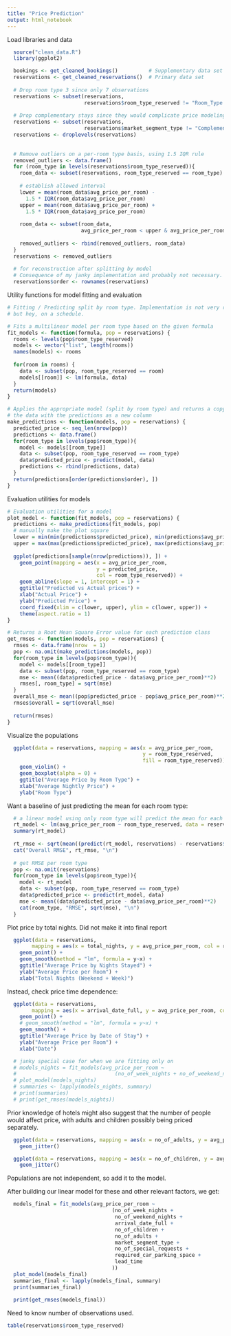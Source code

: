 ```yaml
---
title: "Price Prediction"
output: html_notebook
---
```


Load libraries and data
```r
  source("clean_data.R")
  library(ggplot2)

  bookings <- get_cleaned_bookings()          # Supplementary data set
  reservations <- get_cleaned_reservations()  # Primary data set
  
  # Drop room type 3 since only 7 observations
  reservations <- subset(reservations, 
                         reservations$room_type_reserved != "Room_Type 3")
  
  # Drop complementary stays since they would complicate price modeling.
  reservations <- subset(reservations,
                         reservations$market_segment_type != "Complementary")
  reservations <- droplevels(reservations)
  
  
  # Remove outliers on a per-room type basis, using 1.5 IQR rule
  removed_outliers <- data.frame()
  for (room_type in levels(reservations$room_type_reserved)){
    room_data <- subset(reservations, room_type_reserved == room_type)
    
    # establish allowed interval
    lower = mean(room_data$avg_price_per_room) - 
      1.5 * IQR(room_data$avg_price_per_room)
    upper = mean(room_data$avg_price_per_room) +
      1.5 * IQR(room_data$avg_price_per_room)
    
    room_data <- subset(room_data, 
                        avg_price_per_room < upper & avg_price_per_room > lower)
    
    removed_outliers <- rbind(removed_outliers, room_data)
  }
  reservations <- removed_outliers
    
  # for reconstruction after splitting by model
  # Consequence of my janky implementation and probably not necessary.
  reservations$order <- rownames(reservations)
```

Utility functions for model fitting and evaluation
```r
# Fitting / Predicting split by room type. Implementation is not very r-like
# but hey, on a schedule.

# Fits a multilinear model per room type based on the given formula
fit_models <- function(formula, pop = reservations) {
  rooms <- levels(pop$room_type_reserved)
  models <- vector("list", length(rooms))
  names(models) <- rooms
  
  for(room in rooms) {
    data <- subset(pop, room_type_reserved == room)
    models[[room]] <- lm(formula, data)
  }
  return(models)
}

# Applies the appropriate model (split by room type) and returns a copy of 
# the data with the predictions as a new column
make_predictions <- function(models, pop = reservations) {
  predicted_price <- seq_len(nrow(pop))
  predictions <- data.frame()
  for(room_type in levels(pop$room_type)){
    model <- models[[room_type]]
    data <- subset(pop, room_type_reserved == room_type)
    data$predicted_price <- predict(model, data)
    predictions <- rbind(predictions, data)
  }
  return(predictions[order(predictions$order), ])
}

```

Evaluation utilities for models
```r
# Evaluation utilities for a model
plot_model <- function(fit_models, pop = reservations) {
  predictions <- make_predictions(fit_models, pop)
  # manually make the plot square
  lower = min(min(predictions$predicted_price), min(predictions$avg_price_per_room))
  upper = max(max(predictions$predicted_price), max(predictions$avg_price_per_room))
  
  ggplot(predictions[sample(nrow(predictions)), ]) +
    geom_point(mapping = aes(x = avg_price_per_room, 
                             y = predicted_price,
                             col = room_type_reserved)) +
    geom_abline(slope = 1, intercept = 1) +
    ggtitle("Predicted vs Actual prices") +
    xlab("Actual Price") +
    ylab("Predicted Price") +
    coord_fixed(xlim = c(lower, upper), ylim = c(lower, upper)) +
    theme(aspect.ratio = 1)
}

# Returns a Root Mean Square Error value for each prediction class
get_rmses <- function(models, pop = reservations) {
  rmses <- data.frame(nrow  = 1)
  pop <- na.omit(make_predictions(models, pop))
  for(room_type in levels(pop$room_type)){
    model <- models[[room_type]]
    data <- subset(pop, room_type_reserved == room_type)
    mse <- mean((data$predicted_price - data$avg_price_per_room)**2)
    rmses[, room_type] = sqrt(mse)
  }
  overall_mse <- mean((pop$predicted_price - pop$avg_price_per_room)**2)
  rmses$overall = sqrt(overall_mse)
  
  return(rmses)
}
```


Visualize the populations
```r
  ggplot(data = reservations, mapping = aes(x = avg_price_per_room,
                                            y = room_type_reserved,
                                            fill = room_type_reserved)) +
    geom_violin() +
    geom_boxplot(alpha = 0) +
    ggtitle("Average Price by Room Type") +
    xlab("Average Nightly Price") +
    ylab("Room Type")
```

Want a baseline of just predicting the mean for each room type:
```r
  # a linear model using only room type will predict the mean for each room class
  rt_model <- lm(avg_price_per_room ~ room_type_reserved, data = reservations)
  summary(rt_model)
  
  rt_rmse <- sqrt(mean((predict(rt_model, reservations) - reservations$avg_price_per_room)**2))
  cat("Overall RMSE", rt_rmse, "\n")
  
  # get RMSE per room type
  pop <- na.omit(reservations)
  for(room_type in levels(pop$room_type)){
    model <- rt_model
    data <- subset(pop, room_type_reserved == room_type)
    data$predicted_price <- predict(rt_model, data)
    mse <- mean((data$predicted_price - data$avg_price_per_room)**2)
    cat(room_type, "RMSE", sqrt(mse), "\n")
  }
```

Plot price by total nights. Did not make it into final report
```r
  ggplot(data = reservations,
        mapping = aes(x = total_nights, y = avg_price_per_room, col = room_type_reserved)) +
    geom_point() +
    geom_smooth(method = "lm", formula = y~x) +
    ggtitle("Average Price by Nights Stayed") +
    ylab("Average Price per Room") + 
    xlab("Total Nights (Weekend + Week)")
```

Instead, check price time dependence:
```r
  ggplot(data = reservations,
        mapping = aes(x = arrival_date_full, y = avg_price_per_room, col = room_type_reserved)) +
    geom_point() +
    # geom_smooth(method = "lm", formula = y~x) +
    geom_smooth() +
    ggtitle("Average Price by Date of Stay") +
    ylab("Average Price per Room") + 
    xlab("Date")
```

```r
  # janky special case for when we are fitting only on 
  # models_nights = fit_models(avg_price_per_room ~ 
  #                                (no_of_week_nights + no_of_weekend_nights))
  # plot_model(models_nights)
  # summaries <- lapply(models_nights, summary)
  # print(summaries)
  # print(get_rmses(models_nights))
```


Prior knowledge of hotels might also suggest that the number of people would 
affect price, with adults and children possibly being priced separately.

```r
  ggplot(data = reservations, mapping = aes(x = no_of_adults, y = avg_price_per_room, col = room_type_reserved)) + 
    geom_jitter() 

  ggplot(data = reservations, mapping = aes(x = no_of_children, y = avg_price_per_room, col = room_type_reserved)) + 
    geom_jitter()
```
Populations are not independent, so add it to the model.

After building our linear model for these and other relevant factors,
we get:

```r
  models_final = fit_models(avg_price_per_room ~ 
                                  (no_of_week_nights +
                                   no_of_weekend_nights +
                                   arrival_date_full +
                                   no_of_children +
                                   no_of_adults +
                                   market_segment_type + 
                                   no_of_special_requests +
                                   required_car_parking_space +
                                   lead_time
                                  ))
  plot_model(models_final)
  summaries_final <- lapply(models_final, summary)
  print(summaries_final)
  
  print(get_rmses(models_final))
```

Need to know number of observations used.
```r
table(reservations$room_type_reserved)
```